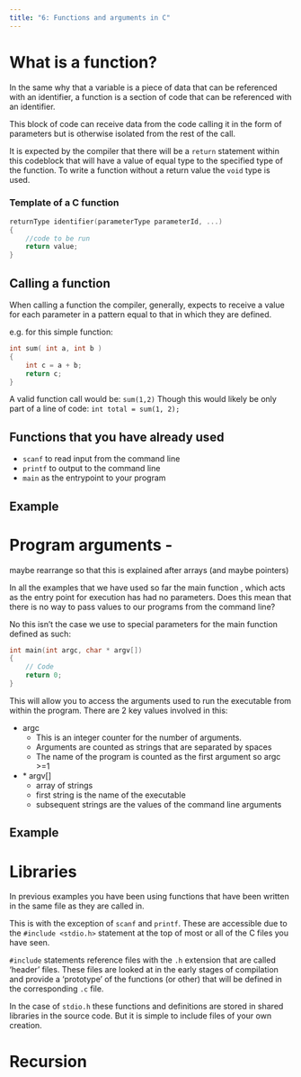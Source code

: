 ```yaml
---
title: "6: Functions and arguments in C"
---
```


# What is a function?
In the same why that a variable is a piece of data that can be referenced with an identifier, a function is a section of code that can be referenced with an identifier.

This block of code can receive data from the code calling it in the form of parameters but is otherwise isolated from the rest of the call. 

It is expected by the compiler that there will be a `return` statement within this codeblock that will have a value of equal type to the specified type of the function. To write a function without a return value the `void` type is used.

### Template of a C function
``` C
returnType identifier(parameterType parameterId, ...)
{
    //code to be run
    return value;
}

```

## Calling a function
When calling a function the compiler, generally, expects to receive a value for each parameter in a pattern equal to that in which they are defined.

e.g. for this simple function:
``` c
int sum( int a, int b )
{
    int c = a + b;
    return c;
}
```
A valid function call would be: `sum(1,2)` Though this would likely be only part of a line of code: `int total = sum(1, 2);`

## Functions that you have already used
- `scanf` to read input from the command line
- `printf` to output to the command line
- `main` as the entrypoint to your program


## Example


# Program arguments - 

maybe rearrange so that this is explained after arrays (and maybe pointers)

In all the examples that we have used so far the main function , which acts as the entry point for execution has had no parameters. Does this mean that there is no way to pass values to our programs from the command line?

No this isn't the case we use to special parameters for the main function defined as such:
``` c
int main(int argc, char * argv[])
{
    // Code
    return 0;
}
```

This will allow you to access the arguments used to run the executable from within the program. There are 2 key values involved in this:

- argc
    - This is an integer counter for the number of arguments.
    - Arguments are counted as strings that are separated by spaces
    - The name of the program is counted as the first argument so argc >=1

- \* argv[]
    - array of strings 
    - first string is the name of the executable
    - subsequent strings are the values of the command line arguments

## Example

# Libraries
In previous examples you have been using functions that have been written in the same file as they are called in. 

This is with the exception of `scanf` and `printf`. These are accessible due to the `#include <stdio.h>` statement at the top of most or all of the C files you have seen.

`#include` statements reference files with the `.h` extension that are called  'header' files. These files are looked at in the early stages of compilation and provide a 'prototype' of the functions (or other) that will be defined in the corresponding `.c` file.

In the case of `stdio.h` these functions and definitions are stored in shared libraries in the source code. But it is simple to include files of your own creation. 

# Recursion
